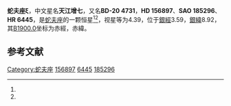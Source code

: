{{Starbox begin
| name = 天江增七
}}
{{Starbox observe
| epoch = [[J2000.0|J2000.0]]
| constell = [[蛇夫座|蛇夫座]]<ref name=SIMBAD>{{cite web
 | url=http://simbad.u-strasbg.fr/simbad/sim-id?Ident=HR+6445
 | title=Pulsating variable Star
 | publisher=Centre de Données astronomiques de Strasbourg
 | work=SIMBAD
 | accessdate=2012-07-13
 | archive-date=2019-08-01
 | archive-url=https://web.archive.org/web/20190801165800/http://simbad.u-strasbg.fr/simbad/sim-id?Ident=HR+6445
 }}</ref><ref name=DATA>{{cite web
 | url=http://vizier.u-strasbg.fr/viz-bin/VizieR-5?-out.add=.&-source=5050&-corr=PK=HR&-out.max=9999&HR=6445
 | title=VizieR Detailed Page
 | accessdate=2012-07-13
 | archive-date=2016-03-04
 | archive-url=https://web.archive.org/web/20160304232731/http://vizier.u-strasbg.fr/viz-bin/VizieR-5?-out.add=.&-source=5050&-corr=PK=HR&-out.max=9999&HR=6445
 | dead-url=no
 }}</ref>
| 星官 = 
| ra = {{RA|17|21|0.2}}<ref name=SIMBAD /><ref name=DATA />
| dec = {{DEC|-21|6|46}}<ref name=SIMBAD /><ref name=DATA />
| appmag_v = 4.39<ref name=SIMBAD /><ref name=DATA />
}}
{{Starbox character
| class = F1III-IV<ref name=SIMBAD /><ref name=DATA />
| b-v = 0.39<ref name=SIMBAD /><ref name=DATA />
| u-b = -0.05<ref name=SIMBAD /><ref name=DATA />
| r-i = 0.22<ref name=SIMBAD /><ref name=DATA />
| variable = 
}}
{{Starbox astrometry
| radial_v = -0.05
| prop_mo_ra = -9
| parallax = 0.061
| p_error = 
}}
{{Starbox catalog
| names =BD-20 4731，[[SAO星表|SAO]] 185296，[[HD星表|HD]] 156897，[[HR星表|HR]] 6445}}
{{Starbox reference |Simbad=HR+6445}}
{{Starbox end}}

'''蛇夫座ξ'''，中文星名'''天江增七'''，又名'''BD-20 4731'''，'''HD 156897'''、'''SAO 185296'''、'''HR 6445'''，是[[蛇夫座|蛇夫座]]的一颗恒星<ref name=SIMBAD /><ref name=DATA />，视星等为4.39，位于[[銀道座標系|銀經]]3.59，[[銀道座標系|銀緯]]8.92，其[[B1900.0|B1900.0]]坐标为赤經{{RA|17|15|0.6}}，赤緯{{DEC|-21|8.92|20}}。

== 参考文献 ==
{{reflist}}

{{star-stub}}

{{蛇夫座恒星}}
{{星官|天江|4|11}}
[[Category:蛇夫座|Category:蛇夫座]]
[[Category:HD和HDE天體|156897]]
[[Category:HR天體|6445]]
[[Category:SAO天體|185296]]